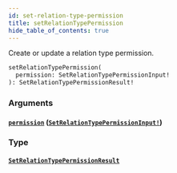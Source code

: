 ```yaml
---
id: set-relation-type-permission
title: setRelationTypePermission
hide_table_of_contents: true
---
```



Create or update a relation type permission.

```graphql
setRelationTypePermission(
  permission: SetRelationTypePermissionInput!
): SetRelationTypePermissionResult!
```


### Arguments

#### [`permission`](#) ([`SetRelationTypePermissionInput!`](/docs/directory-api-reference/schema/inputs/set-relation-type-permission-input))




### Type

#### [`SetRelationTypePermissionResult`](/docs/directory-api-reference/schema/objects/set-relation-type-permission-result)






